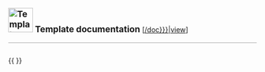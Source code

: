 <div class="template-documentation">
<div style="padding-bottom:3px;border-bottom:1px solid #aaa;margin-bottom:1ex">
<span style="font-weight:bold;font-size:125%">
[[File:Template-info.png|50px]] Template documentation
</span>
<span class="mw-editsection-like plainlinks">
&#x5b;[[{{{1|{{FULLPAGENAME}}/doc}}}|view]]&#x5d; {{edit|{{{1|{{FULLPAGENAME}}/doc}}}|edit|edit}} {{edit|{{{1|{{FULLPAGENAME}}/doc}}}|history|history}} {{edit|{{{1|{{FULLPAGENAME}}/doc}}}|purge|purge}}
</span>
</div>
<div style="padding-top:5px">
{{ {{{1|{{FULLPAGENAME}}/doc}}}}}
</div>
</div>